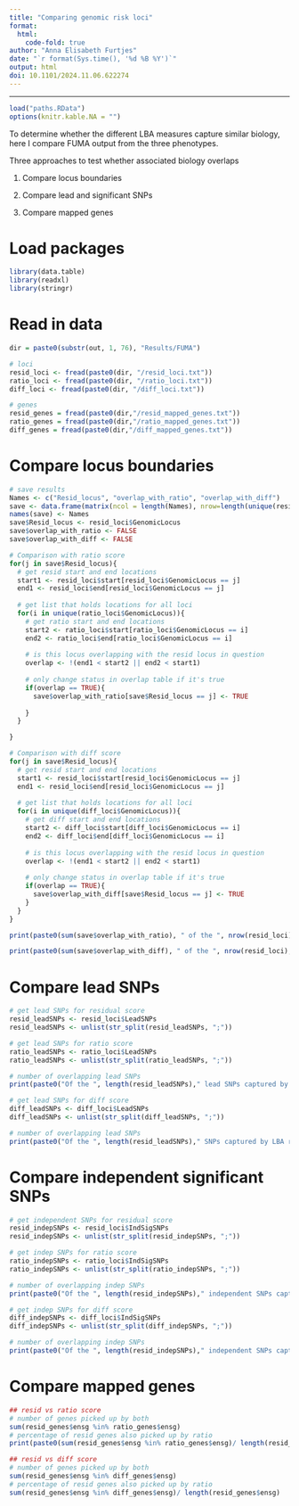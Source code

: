```yaml
---
title: "Comparing genomic risk loci"
format: 
  html:
    code-fold: true
author: "Anna Elisabeth Furtjes"
date: "`r format(Sys.time(), '%d %B %Y')`"
output: html
doi: 10.1101/2024.11.06.622274
---
```


------------------------------------------------------------------------


```r
load("paths.RData")
options(knitr.kable.NA = "")
```


To determine whether the different LBA measures capture similar biology, here I compare FUMA output from the three phenotypes.

Three approaches to test whether associated biology overlaps

  1. Compare locus boundaries
  
  2. Compare lead and significant SNPs
  
  3. Compare mapped genes
  

# Load packages

```r
library(data.table)
library(readxl)
library(stringr)
```


# Read in data

```r
dir = paste0(substr(out, 1, 76), "Results/FUMA")

# loci
resid_loci <- fread(paste0(dir, "/resid_loci.txt"))
ratio_loci <- fread(paste0(dir, "/ratio_loci.txt"))
diff_loci <- fread(paste0(dir, "/diff_loci.txt"))

# genes
resid_genes = fread(paste0(dir,"/resid_mapped_genes.txt"))
ratio_genes = fread(paste0(dir,"/ratio_mapped_genes.txt"))
diff_genes = fread(paste0(dir,"/diff_mapped_genes.txt"))

```

# Compare locus boundaries


```r
# save results
Names <- c("Resid_locus", "overlap_with_ratio", "overlap_with_diff")
save <- data.frame(matrix(ncol = length(Names), nrow=length(unique(resid_loci$GenomicLocus))))
names(save) <- Names
save$Resid_locus <- resid_loci$GenomicLocus
save$overlap_with_ratio <- FALSE
save$overlap_with_diff <- FALSE

# Comparison with ratio score
for(j in save$Resid_locus){
  # get resid start and end locations
  start1 <- resid_loci$start[resid_loci$GenomicLocus == j]
  end1 <- resid_loci$end[resid_loci$GenomicLocus == j]
  
  # get list that holds locations for all loci
  for(i in unique(ratio_loci$GenomicLocus)){
    # get ratio start and end locations
    start2 <- ratio_loci$start[ratio_loci$GenomicLocus == i]
    end2 <- ratio_loci$end[ratio_loci$GenomicLocus == i]
  
    # is this locus overlapping with the resid locus in question
    overlap <- !(end1 < start2 || end2 < start1)
    
    # only change status in overlap table if it's true
    if(overlap == TRUE){
      save$overlap_with_ratio[save$Resid_locus == j] <- TRUE
      
    }
  }

}

# Comparison with diff score
for(j in save$Resid_locus){
  # get resid start and end locations
  start1 <- resid_loci$start[resid_loci$GenomicLocus == j]
  end1 <- resid_loci$end[resid_loci$GenomicLocus == j]
  
  # get list that holds locations for all loci
  for(i in unique(diff_loci$GenomicLocus)){
    # get diff start and end locations
    start2 <- diff_loci$start[diff_loci$GenomicLocus == i]
    end2 <- diff_loci$end[diff_loci$GenomicLocus == i]
  
    # is this locus overlapping with the resid locus in question
    overlap <- !(end1 < start2 || end2 < start1)
    
    # only change status in overlap table if it's true
    if(overlap == TRUE){
      save$overlap_with_diff[save$Resid_locus == j] <- TRUE
    }
  }
}

print(paste0(sum(save$overlap_with_ratio), " of the ", nrow(resid_loci), " loci picked up by LBA residual overlapped with the loci picked up by LBA ratio."))

print(paste0(sum(save$overlap_with_diff), " of the ", nrow(resid_loci), " loci picked up by LBA residual overlapped with the loci picked up by LBA difference."))

```

# Compare lead SNPs

```r
# get lead SNPs for residual score
resid_leadSNPs <- resid_loci$LeadSNPs
resid_leadSNPs <- unlist(str_split(resid_leadSNPs, ";"))

# get lead SNPs for ratio score
ratio_leadSNPs <- ratio_loci$LeadSNPs
ratio_leadSNPs <- unlist(str_split(ratio_leadSNPs, ";"))

# number of overlapping lead SNPs
print(paste0("Of the ", length(resid_leadSNPs)," lead SNPs captured by LBA resid, ", sum(resid_leadSNPs %in% ratio_leadSNPs), " overlapped with the lead SNPs captured by LBA ratio."))

# get lead SNPs for diff score
diff_leadSNPs <- diff_loci$LeadSNPs
diff_leadSNPs <- unlist(str_split(diff_leadSNPs, ";"))

# number of overlapping lead SNPs
print(paste0("Of the ", length(resid_leadSNPs)," SNPs captured by LBA resid, ", sum(resid_leadSNPs %in% diff_leadSNPs), " overlapped with the lead SNPs captured by LBA difference"))

```

# Compare independent significant SNPs

```r
# get independent SNPs for residual score
resid_indepSNPs <- resid_loci$IndSigSNPs
resid_indepSNPs <- unlist(str_split(resid_indepSNPs, ";"))

# get indep SNPs for ratio score
ratio_indepSNPs <- ratio_loci$IndSigSNPs
ratio_indepSNPs <- unlist(str_split(ratio_indepSNPs, ";"))

# number of overlapping indep SNPs
print(paste0("Of the ", length(resid_indepSNPs)," independent SNPs captured by LBA resid, ", sum(resid_indepSNPs %in% ratio_indepSNPs), " overlapped with the independent SNPs captured by LBA ratio ", sum(resid_indepSNPs %in% ratio_indepSNPs)/length(resid_indepSNPs)*100, "%."))

# get indep SNPs for diff score
diff_indepSNPs <- diff_loci$IndSigSNPs
diff_indepSNPs <- unlist(str_split(diff_indepSNPs, ";"))

# number of overlapping indep SNPs
print(paste0("Of the ", length(resid_indepSNPs)," independent SNPs captured by LBA resid, ", sum(resid_indepSNPs %in% diff_indepSNPs), " overlapped with the independent SNPs captured by LBA difference ", sum(resid_indepSNPs %in% diff_indepSNPs)/length(resid_indepSNPs)*100, "%."))

```

# Compare mapped genes

```r
## resid vs ratio score
# number of genes picked up by both
sum(resid_genes$ensg %in% ratio_genes$ensg)
# percentage of resid genes also picked up by ratio
print(paste0(sum(resid_genes$ensg %in% ratio_genes$ensg)/ length(resid_genes$ensg)))

## resid vs diff score
# number of genes picked up by both
sum(resid_genes$ensg %in% diff_genes$ensg)
# percentage of resid genes also picked up by ratio
sum(resid_genes$ensg %in% diff_genes$ensg)/ length(resid_genes$ensg)

```

